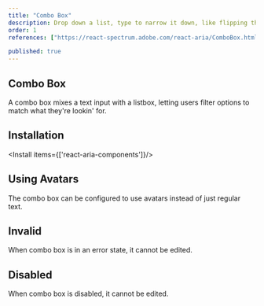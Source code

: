 ```yaml
---
title: "Combo Box"
description: Drop down a list, type to narrow it down, like flipping through a phone book with a quick finder tool.
order: 1
references: ["https://react-spectrum.adobe.com/react-aria/ComboBox.html#props"]

published: true
---
```


## Combo Box

A combo box mixes a text input with a listbox, letting users filter options to match what they're lookin' for.
<How minW72 toUse="pickers/combo-box-demo" />

## Installation

<Install items={['react-aria-components']}/>

<SourceCode toShow='combo-box'/>

## Using Avatars

The combo box can be configured to use avatars instead of just regular text.
<How minW72 toUse="pickers/combo-box-avatar-demo" />

## Invalid
When combo box is in an error state, it cannot be edited.
<How minW72 toUse="pickers/combo-box-invalid-demo" />

## Disabled
When combo box is disabled, it cannot be edited.
<How minW72 toUse="pickers/combo-box-disabled-demo" />
